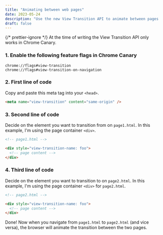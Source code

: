 ```yaml
---
title: "Animating between web pages"
date: 2023-05-24
description: "Use the new View Transition API to animate between pages."
draft: false
---
```



{/* prettier-ignore */}
<Note type="warning">At the time of writing the View Transition API only works in Chrome Canary.</Note>

### 1. Enable the following feature flags in Chrome Canary

```
chrome://flags#view-transition
chrome://flags#view-transition-on-navigation
```

### 2. First line of code

Copy and paste this meta tag into your `<head>`.

```html
<meta name="view-transition" content="same-origin" />
```

### 3. Second line of code

Decide on the element you want to transition from on `page1.html`. In this example, I'm using the page container `<div>`.

```html
<!-- page1.html -->

<div style="view-transition-name: foo">
  <!-- page content -->
</div>
```

### 4. Third line of code

Decide on the element you want to transition to on `page2.html`. In this example, I'm using the page container `<div>` for `page2.html`.

```html
<!-- page2.html -->

<div style="view-transition-name: foo">
  <!-- page content -->
</div>
```

Done! Now when you navigate from `page1.html` to `page2.html` (and vice versa), the browser will animate the transition between the two pages.
